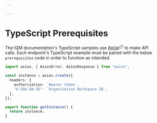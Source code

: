 ```yaml
---

---
```


# TypeScript Prerequisites

The IQM documentation's TypeScript samples use [Axios<svg xmlns="http://www.w3.org/2000/svg" viewBox="0 0 24 24" fill="none" stroke="currentColor" stroke-linecap="round" stroke-linejoin="round" width="1em" height="1.2em" stroke-width="1.5"><path d="M12 6h-6a2 2 0 0 0 -2 2v10a2 2 0 0 0 2 2h10a2 2 0 0 0 2 -2v-6"></path><path d="M11 13l9 -9"></path><path d="M15 4h5v5"></path></svg>](https://axios-http.com/docs/intro) to make API calls. Each endpoint's TypeScript example must be paired with the below `prerequisites` code in order to function as intended. 

```ts title="prerequisites.ts"
import axios, { AxiosError, AxiosResponse } from "axios";

const instance = axios.create({
  headers: {
    authorization: `Bearer token`,
    "X-IAA-OW-ID": `Organization Workspace ID`,
  },
});

export function getInstance() {
  return instance;
}
```
